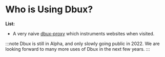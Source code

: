 # Who is Using Dbux?

**List:**

* A very naive [dbux-proxy](https://github.com/Domiii/proxy-play) which instruments websites when visited.


:::note
Dbux is still in Alpha, and only slowly going public in 2022. We are looking forward to many more uses of Dbux in the next few years.
:::
